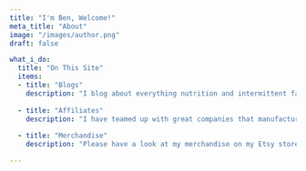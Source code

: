 ```yaml
---
title: "I'm Ben, Welcome!"
meta_title: "About"
image: "/images/author.png"
draft: false

what_i_do:
  title: "On This Site"
  items:
  - title: "Blogs"
    description: "I blog about everything nutrition and intermittent fasting"
  
  - title: "Affiliates"
    description: "I have teamed up with great companies that manufacture great products"
  
  - title: "Merchandise"
    description: "Please have a look at my merchandise on my Etsy store."

---
```


<Youtube 
client:load id="kcozgF3wuiM" 
title="Youtube Video Test Title" 
params="rel=0" poster="hqdefault" 
noCookie={true}
/>


